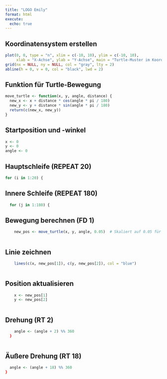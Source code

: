 ---
title: "LOGO Emily"
format: html
execute:
  echo: true
---

## Koordinatensystem erstellen

```{r}
plot(0, 0, type = "n", xlim = c(-10, 10), ylim = c(-10, 10),
     xlab = "X-Achse", ylab = "Y-Achse", main = "Turtle-Muster im Koordinatensystem")
grid(nx = NULL, ny = NULL, col = "gray", lty = 2)
abline(h = 0, v = 0, col = "black", lwd = 2)
```

## Funktion für Turtle-Bewegung

```{r}
move_turtle <- function(x, y, angle, distance) {
  new_x <- x + distance * cos(angle * pi / 180)
  new_y <- y + distance * sin(angle * pi / 180)
  return(c(new_x, new_y))
}
```

## Startposition und -winkel

```{r}
x <- 0
y <- 0
angle <- 0 
```

## Hauptschleife (REPEAT 20)

```{r}
for (i in 1:20) {
```

## Innere Schleife (REPEAT 180)

```{r}
  for (j in 1:180) {
```

## Bewegung berechnen (FD 1)

```{r}
    new_pos <- move_turtle(x, y, angle, 0.05)  # Skaliert auf 0.05 für bessere Sichtbarkeit
    
```

## Linie zeichnen

```{r}
    lines(c(x, new_pos[1]), c(y, new_pos[2]), col = "blue")
    
```

## Position aktualisieren

```{r}
    x <- new_pos[1]
    y <- new_pos[2]
    
```

## Drehung (RT 2)

```{r}
    angle <- (angle + 2) %% 360
  }
  
```

## Äußere Drehung (RT 18)

```{r}
  angle <- (angle + 18) %% 360
}
```

